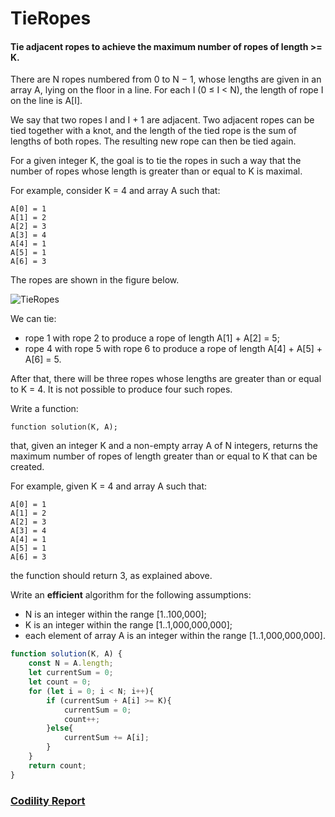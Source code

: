 # TieRopes
#### Tie adjacent ropes to achieve the maximum number of ropes of length >= K.

There are N ropes numbered from 0 to N − 1, whose lengths are given in an array A, lying on the floor in a line. For each I (0 ≤ I < N), the length of rope I on the line is A[I].

We say that two ropes I and I + 1 are adjacent. Two adjacent ropes can be tied together with a knot, and the length of the tied rope is the sum of lengths of both ropes. The resulting new rope can then be tied again.

For a given integer K, the goal is to tie the ropes in such a way that the number of ropes whose length is greater than or equal to K is maximal.

For example, consider K = 4 and array A such that:

    A[0] = 1
    A[1] = 2
    A[2] = 3
    A[3] = 4
    A[4] = 1
    A[5] = 1
    A[6] = 3
The ropes are shown in the figure below.

![TieRopes](tie-ropes.png)

We can tie:

- rope 1 with rope 2 to produce a rope of length A[1] + A[2] = 5;
- rope 4 with rope 5 with rope 6 to produce a rope of length A[4] + A[5] + A[6] = 5.

After that, there will be three ropes whose lengths are greater than or equal to K = 4. It is not possible to produce four such ropes.

Write a function:

    function solution(K, A);

that, given an integer K and a non-empty array A of N integers, returns the maximum number of ropes of length greater than or equal to K that can be created.

For example, given K = 4 and array A such that:

    A[0] = 1
    A[1] = 2
    A[2] = 3
    A[3] = 4
    A[4] = 1
    A[5] = 1
    A[6] = 3
the function should return 3, as explained above.

Write an **efficient** algorithm for the following assumptions:

- N is an integer within the range [1..100,000];
- K is an integer within the range [1..1,000,000,000];
- each element of array A is an integer within the range [1..1,000,000,000].

```javascript
function solution(K, A) {
    const N = A.length;
    let currentSum = 0;
    let count = 0;
    for (let i = 0; i < N; i++){
        if (currentSum + A[i] >= K){
            currentSum = 0;
            count++;
        }else{
            currentSum += A[i];
        }
    }
    return count;
}
```

### [Codility Report](https://app.codility.com/demo/results/training3VPNS8-QTG/)

